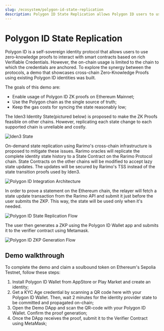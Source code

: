```yaml
---
slug: /ecosystem/polygon-id-state-replication
description: Polygon ID State Replication allows Polygon ID users to use their identities on other EVM-compatible chains.
---
```


# Polygon ID State Replication

Polygon ID is a self-sovereign identity protocol that allows users to use zero-knowledge proofs to interact with smart contracts based on rich Verifiable Credentials. However, the on-chain usage is limited to the chain to which the credentials are anchored. To explore the synergy between the protocols, a demo that showcases cross-chain Zero-Knowledge Proofs using existing Polygon ID identities was built.

The goals of this demo are:

- Enable usage of Polygon ID ZK proofs on Ethereum Mainnet;
- Use the Polygon chain as the single source of truth;
- Keep the gas costs for syncing the state reasonably low;

The Iden3 Identity State(pictured below) is proposed to make the ZK Proofs feasible on other chains. However, replicating each state change to each supported chain is unreliable and costly.

![Iden3 State](/img/iden3-state.png)

On-demand state replication using Rarimo's cross-chain infrastructure is proposed to mitigate these issues. Rarimo oracles will replicate the complete identity state history to a State Contract on the Rarimo Protocol chain. State Contracts on the other chains will be modified to accept lazy state updates. The updates will be secured by Rarimo's TSS instead of the state transition proofs used by Iden3.

![Polygon ID Integration Architecture](/img/polygon-id-integration.png)

In order to prove a statement on the Ethereum chain, the relayer will fetch a state update transaction from the Rarimo API and submit it just before the user submits the ZKP. This way, the state will be used only when it's needed.

![Polygon ID State Replication Flow](/img/polygon-id-state-replication.png)

The user then generates a ZKP using the Polygon ID Wallet app and submits it to the verifier contract using Metamask.

![Polygon ID ZKP Generation Flow](/img/polygon-id-zkp-flow.png)

## Demo walkthrough

To complete the demo and claim a soulbound token on Ethereum's Sepolia Testnet, follow these steps:

1. Install Polygon ID Wallet from <OutLink href="https://apps.apple.com/us/app/polygon-id/id1629870183">AppStore</OutLink> or <OutLink href="https://play.google.com/store/apps/details?id=com.polygonid.wallet&hl=en_US">Play Market</OutLink> and create an identity;
2. Get a KYC Age credential by scanning a QR code <OutLink href="https://admin-panel.polygon.mainnet-beta.rarimo.com/credentials/scan-link/ade26bde-af43-445b-be72-907693fe6cfd">here</OutLink> with your Polygon ID Wallet. Then, wait 2 minutes for the identity provider state to be committed and propagated on-chain;
3. Open the <OutLink href="https://polygon.mainnet-beta.rarimo.com/">Demo DApp</OutLink> and scan the QR-code with your Polygon ID Wallet. Confirm the proof generation;
4. Once the DApp receives the proof, submit it to the Verifier Contract using MetaMask;
